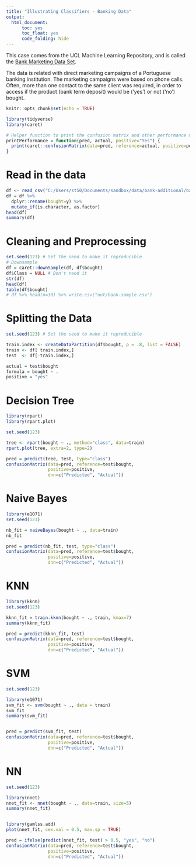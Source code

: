 ```yaml
---
title: "Illustrating Classifiers - Banking Data"
output: 
  html_document:
      toc: yes
      toc_float: yes
      code_folding: hide
---
```


This case comes from the UCL Machine Learning Repository, and is called the [Bank Marketing Data Set](https://archive.ics.uci.edu/ml/datasets/bank+marketing).

The data is related with direct marketing campaigns of a Portuguese banking institution. The marketing campaigns were based on phone calls. Often, more than one contact to the same client was required, in order to access if the product (bank term deposit) would be ('yes') or not ('no') bought.

```r
knitr::opts_chunk$set(echo = TRUE)
```

```r
library(tidyverse)
library(caret)
```


```r
# Helper function to print the confusion matrix and other performance metrics of the models.
printPerformance = function(pred, actual, positive="Yes") {
  print(caret::confusionMatrix(data=pred, reference=actual, positive=positive, dnn=c("Predicted", "Actual")))
}
```


# Read in the data

```r
df <- read_csv("C:/Users/st50/Documents/sandbox/data/bank-additional/bank-additional-full.csv")
df = df %>% 
  dplyr::rename(bought=y) %>%
  mutate_if(is.character, as.factor)
head(df)
summary(df)
```
# Cleaning and Preprocessing

```r
set.seed(123) # Set the seed to make it reproducible
# Downsample
df = caret::downSample(df, df$bought)
df$Class = NULL # Don't need it
str(df)
head(df)
table(df$bought)
# df %>% head(n=30) %>% write.csv("out/bank-sample.csv")
```

# Splitting the Data

```r
set.seed(123) # Set the seed to make it reproducible

train.index <- createDataPartition(df$bought, p = .8, list = FALSE)
train <- df[ train.index,]
test  <- df[-train.index,]

actual = test$bought
formula = bought ~ .
positive = "yes"
```

# Decision Tree

```r
library(rpart)
library(rpart.plot)

set.seed(123)

tree <- rpart(bought ~ ., method="class", data=train)
rpart.plot(tree, extra=2, type=2)

pred = predict(tree, test, type="class") 
confusionMatrix(data=pred, reference=test$bought, 
                positive=positive, 
                dnn=c("Predicted", "Actual"))
```

# Naive Bayes

```r
library(e1071)
set.seed(123)

nb_fit = naiveBayes(bought ~ ., data=train)
nb_fit

pred = predict(nb_fit, test, type="class") 
confusionMatrix(data=pred, reference=test$bought, 
                positive=positive, 
                dnn=c("Predicted", "Actual"))
```

# KNN

```r
library(kknn)
set.seed(123)

kknn_fit = train.kknn(bought ~ ., train, kmax=7)
summary(kknn_fit)

pred = predict(kknn_fit, test)
confusionMatrix(data=pred, reference=test$bought, 
                positive=positive, 
                dnn=c("Predicted", "Actual"))
```

# SVM

```r
set.seed(123)

library(e1071)
svm_fit <- svm(bought ~ ., data = train)
svm_fit
summary(svm_fit)


pred = predict(svm_fit, test) 
confusionMatrix(data=pred, reference=test$bought, 
                positive=positive, 
                dnn=c("Predicted", "Actual"))
```


# NN

```r
set.seed(123)

library(nnet)
nnet_fit <- nnet(bought ~ ., data=train, size=5)
summary(nnet_fit)


library(gamlss.add)
plot(nnet_fit, cex.val = 0.5, max.sp = TRUE)

pred = ifelse(predict(nnet_fit, test) > 0.5, "yes", "no")
confusionMatrix(data=pred, reference=test$bought, 
                positive=positive, 
                dnn=c("Predicted", "Actual"))
```